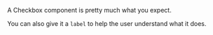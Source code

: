 
<Meta title="Documentation/Input/Checkbox" component={Checkbox} />

A Checkbox component is pretty much what you expect.

<Canvas>
  <Checkbox />
</Canvas>

You can also give it a `label` to help the user understand what it does.

<Canvas>
  <Checkbox label="This is the best checkbox you'll see around" />
</Canvas>
